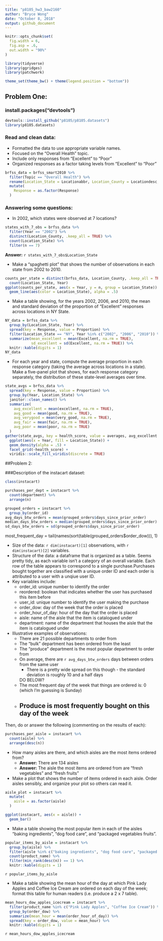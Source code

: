 ```yaml
---
title: "p8105_hw3_baw2160"
author: "Bryce Wong"
date: "October 8, 2018"
output: github_document
---
```


```r
knitr::opts_chunk$set(
  fig.width = 6,
  fig.asp = .6,
  out.width = "90%"
)

library(tidyverse)
library(ggridges)
library(patchwork)

theme_set(theme_bw() + theme(legend.position = "bottom"))
```
## Problem One:

### install.packages("devtools")
```r
devtools::install_github("p8105/p8105.datasets")
library(p8105.datasets)
```
### Read and clean data:
* Formatted the data to use appropriate variable names.
* Focused on the “Overall Health” topic.
* Include only responses from "Excellent" to "Poor"
* Organized responses as a factor taking levels from “Excellent” to “Poor”

```r
brfss_data = brfss_smart2010 %>% 
  filter(Topic == "Overall Health") %>% 
  rename(Location_State = Locationabbr, Location_County = Locationdesc, Proportion = Data_value) %>%
  mutate(
    Response = as.factor(Response)
  )
```

### Answering some questions:

* In 2002, which states were observed at 7 locations?
```r
states_with_7_obs = brfss_data %>%  
  filter(Year == "2002") %>%
  distinct(Location_County, .keep_all = TRUE) %>% 
  count(Location_State) %>% 
  filter(n == 7)
```

**Answer:** `r states_with_7_obs$Location_State`

* Make a “spaghetti plot” that shows the number of observations in each state from 2002 to 2010.
```r
counts_per_state = distinct(brfss_data, Location_County, .keep_all = TRUE) %>% 
  count(Location_State, Year) 
ggplot(counts_per_state, aes(x = Year, y = n, group = Location_State)) +
  geom_line(aes(color = Location_State), alpha = .5)
```

* Make a table showing, for the years 2002, 2006, and 2010, the mean and standard deviation of the proportion of “Excellent” responses across locations in NY State.
```r
NY_data = brfss_data %>% 
  group_by(Location_State, Year) %>% 
  spread(key = Response, value = Proportion) %>% 
  filter(Location_State == "NY", Year %in% c("2002", "2006", "2010")) %>% 
  summarize(mean_excellent = mean(Excellent, na.rm = TRUE),
            sd_excellent = sd(Excellent, na.rm = TRUE)) %>% 
  knitr::kable(digits = 1)
NY_data
```

* For each year and state, compute the average proportion in each response category (taking the average across locations in a state). Make a five-panel plot that shows, for each response category separately, the distribution of these state-level averages over time.
```r
state_avgs = brfss_data %>%
  spread(key = Response, value = Proportion) %>% 
  group_by(Year, Location_State) %>% 
  janitor::clean_names() %>% 
  summarize(
    avg_excellent = mean(excellent, na.rm = TRUE), 
    avg_good = mean(good, na.rm = TRUE), 
    avg_verygood = mean(very_good, na.rm = TRUE),
    avg_fair = mean(fair, na.rm = TRUE),
    avg_poor = mean(poor, na.rm = TRUE)
  )  
gather(state_avgs, key = health_score, value = averages, avg_excellent:avg_poor) %>%
  ggplot(aes(x = Year, fill = Location_State)) +
  geom_density(alpha = .5) +
  facet_grid(~health_score) + 
  viridis::scale_fill_viridis(discrete = TRUE)
```

##Problem 2:

###Description of the instacart dataset:

```r
class(instacart)

purchases_per_dept = instacart %>% 
  count(department) %>% 
  arrange(n)

grouped_orders = instacart %>% 
  group_by(order_id) 
avg_days_btw_orders = mean(grouped_orders$days_since_prior_order)
median_days_btw_orders = median(grouped_orders$days_since_prior_order)
sd_days_btw_orders = sd(grouped_orders$days_since_prior_order)
```
most_frequent_day = tail(names(sort(table(grouped_orders$order_dow))), 1)

* Size of the data: `r dim(instacart)[1]` observations, with `r dim(instacart)[2]` variables.
* Structure of the data: a dataframe that is organized as a table. Seems pretty tidy, as each variable isn't a category of an overall variable. Each row of the table appears to correspond to a single purchase.Purchases bought together are classified with a unique order ID and each order is attributed to a user with a unqiue user ID. 
* Key variables include:
  * order_id: unique number to identify the order
  * reordered: boolean that indicates whether the user has purchased this item before
  * user_id: unique number to identify the user making the purchase
  * order_dow: day of the week that the order is placed
  * order_hour_of_day: hour of the day that the order is placed
  * aisle: name of the aisle that the item is catalogued under
  * department: name of the department that houses the aisle that the item is catalogued under
  
* Illustrative examples of observations:
  * There are 21 possible departments to order from
  * The "bulk" department has been ordered from the least
  * The "produce" department is the msot popular department to order from
  * On average, there are `r avg_days_btw_orders` days between orders from the same user
    * There is a pretty wide spread on this though - the standard deviation is roughly 10 and a half days
    
    DO BELOW?
  * The most frequent day of the week that things are ordered is: 0 (which I'm guessing is Sunday)
  * Produce is most frequently bought on this day of the week
  ----------------------------------------
  

Then, do or answer the following (commenting on the results of each):
```r
purchases_per_aisle = instacart %>% 
  count(aisle) %>% 
  arrange(desc(n))
```

* How many aisles are there, and which aisles are the most items ordered from?
  * **Answer:** There are 134 aisles
  * **Answer:** The aisle the most items are ordered from are "fresh vegetables" and "fresh fruits"
* Make a plot that shows the number of items ordered in each aisle. Order aisles sensibly, and organize your plot so others can read it.
```r
aisle_plot = instacart %>% 
  mutate(
    aisle = as.factor(aisle)
  )

ggplot(instacart, aes(x = aisle)) +
  geom_bar()
```

* Make a table showing the most popular item in each of the aisles “baking ingredients”, “dog food care”, and “packaged vegetables fruits”.
```r
popular_items_by_aisle = instacart %>% 
  group_by(aisle) %>% 
  filter(aisle %in% c("baking ingredients", "dog food care", "packaged vegetables fruits")) %>% 
  count(product_name) %>%
  filter(min_rank(desc(n)) == 1) %>% 
  knitr::kable(digits = 1)
```
`r popular_items_by_aisle`

* Make a table showing the mean hour of the day at which Pink Lady Apples and Coffee Ice Cream are ordered on each day of the week; format this table for human readers (i.e. produce a 2 x 7 table).
```r
mean_hours_dow_apples_icecream = instacart %>% 
  filter(product_name %in% c("Pink Lady Apples", "Coffee Ice Cream")) %>% 
  group_by(order_dow) %>% 
  summarize(mean_hour = mean(order_hour_of_day)) %>% 
  spread(key = order_dow, value = mean_hour) %>% 
  knitr::kable(digits = 1)
```
`r mean_hours_dow_apples_icecream`
